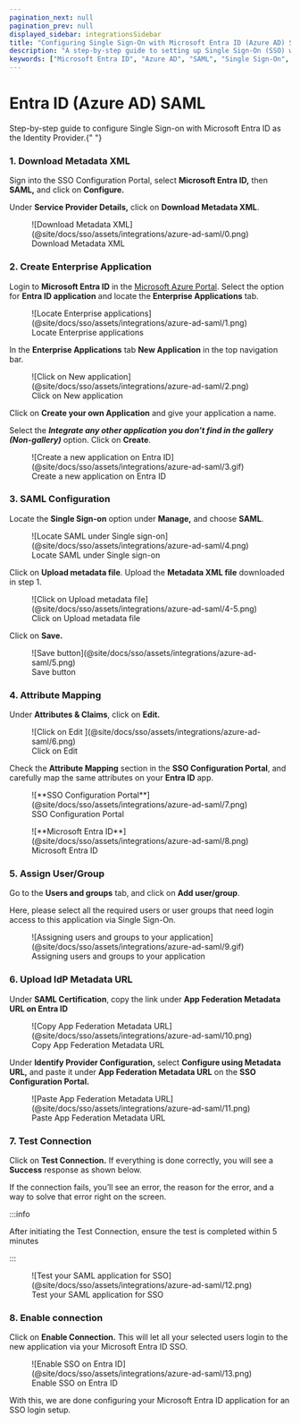 ```yaml
---
pagination_next: null
pagination_prev: null
displayed_sidebar: integrationsSidebar
title: "Configuring Single Sign-On with Microsoft Entra ID (Azure AD) SAML"
description: "A step-by-step guide to setting up Single Sign-On (SSO) with Microsoft Entra ID as the Identity Provider using SAML. Learn how to integrate Entra ID with your application for enhanced security and user experience."
keywords: ["Microsoft Entra ID", "Azure AD", "SAML", "Single Sign-On", "SSO", "Identity Provider", "Enterprise Application", "Attribute Mapping", "User Assignment", "Metadata XML"]
---
```


# Entra ID (Azure AD) SAML

<Subtitle>
  Step-by-step guide to configure Single Sign-on with Microsoft Entra ID as the
  Identity Provider.{" "}
</Subtitle>

### 1. Download Metadata XML

Sign into the SSO Configuration Portal, select **Microsoft Entra ID,** then **SAML,** and click on **Configure.**

Under **Service Provider Details,** click on **Download Metadata XML**.

<figure>
  ![Download Metadata
  XML](@site/docs/sso/assets/integrations/azure-ad-saml/0.png)
  <figcaption>Download Metadata XML</figcaption>
</figure>

### 2. Create Enterprise Application

Login to **Microsoft Entra ID** in the [Microsoft Azure Portal](https://portal.azure.com/). Select the option for **Entra ID application** and locate the **Enterprise Applications** tab.

<figure>
  ![Locate Enterprise
  applications](@site/docs/sso/assets/integrations/azure-ad-saml/1.png)
  <figcaption>Locate Enterprise applications</figcaption>
</figure>

In the **Enterprise Applications** tab **New Application** in the top navigation bar.

<figure>
  ![Click on New
  application](@site/docs/sso/assets/integrations/azure-ad-saml/2.png)
  <figcaption>Click on New application</figcaption>
</figure>

Click on **Create your own Application** and give your application a name.

Select the **_Integrate any other application you don’t find in the gallery (Non-gallery)_** option. Click on **Create**.

<figure>
  ![Create a new application on Entra
  ID](@site/docs/sso/assets/integrations/azure-ad-saml/3.gif)
  <figcaption>Create a new application on Entra ID</figcaption>
</figure>

### 3. SAML Configuration

Locate the **Single Sign-on** option under **Manage,** and choose **SAML**.

<figure>
  ![Locate SAML under Single
  sign-on](@site/docs/sso/assets/integrations/azure-ad-saml/4.png)
  <figcaption>Locate SAML under Single sign-on</figcaption>
</figure>

Click on **Upload metadata file**. Upload the **Metadata XML file** downloaded in step 1.

<figure>
  ![Click on Upload metadata
  file](@site/docs/sso/assets/integrations/azure-ad-saml/4-5.png)
  <figcaption>Click on Upload metadata file</figcaption>
</figure>

Click on **Save.**

<figure>
  ![Save button](@site/docs/sso/assets/integrations/azure-ad-saml/5.png)
  <figcaption>Save button</figcaption>
</figure>

### 4. Attribute Mapping

Under **Attributes & Claims**, click on **Edit.**

<figure>
  ![Click on Edit ](@site/docs/sso/assets/integrations/azure-ad-saml/6.png)
  <figcaption>Click on Edit </figcaption>
</figure>

Check the **Attribute Mapping** section in the **SSO Configuration Portal**, and carefully map the same attributes on your **Entra ID** app.

<figure>
  ![**SSO Configuration
  Portal**](@site/docs/sso/assets/integrations/azure-ad-saml/7.png)
  <figcaption>SSO Configuration Portal</figcaption>
</figure>

<figure>
  ![**Microsoft Entra
  ID**](@site/docs/sso/assets/integrations/azure-ad-saml/8.png)
  <figcaption>Microsoft Entra ID</figcaption>
</figure>

### 5. Assign User/Group

Go to the **Users and groups** tab, and click on **Add user/group**.

Here, please select all the required users or user groups that need login access to this application via Single Sign-On.

<figure>
  ![Assigning users and groups to your
  application](@site/docs/sso/assets/integrations/azure-ad-saml/9.gif)
  <figcaption>Assigning users and groups to your application</figcaption>
</figure>

### 6. Upload IdP Metadata URL

Under **SAML Certification**, copy the link under **App Federation Metadata URL on Entra ID**

<figure>
  ![Copy App Federation Metadata
  URL](@site/docs/sso/assets/integrations/azure-ad-saml/10.png)
  <figcaption>Copy App Federation Metadata URL</figcaption>
</figure>

Under **Identify Provider Configuration,** select **Configure using Metadata URL,** and paste it under **App Federation Metadata URL** on the **SSO Configuration Portal.**

<figure>
  ![Paste App Federation Metadata
  URL](@site/docs/sso/assets/integrations/azure-ad-saml/11.png)
  <figcaption>Paste App Federation Metadata URL</figcaption>
</figure>

### 7. Test Connection

Click on **Test Connection.** If everything is done correctly, you will see a **Success** response as shown below.

If the connection fails, you’ll see an error, the reason for the error, and a way to solve that error right on the screen.

:::info

After initiating the Test Connection, ensure the test is completed within 5 minutes

:::

<figure>
  ![Test your SAML application for
  SSO](@site/docs/sso/assets/integrations/azure-ad-saml/12.png)
  <figcaption>Test your SAML application for SSO</figcaption>
</figure>

### 8. Enable connection

Click on **Enable Connection.** This will let all your selected users login to the new application via your Microsoft Entra ID SSO.

<figure>
  ![Enable SSO on Entra
  ID](@site/docs/sso/assets/integrations/azure-ad-saml/13.png)
  <figcaption>Enable SSO on Entra ID</figcaption>
</figure>

With this, we are done configuring your Microsoft Entra ID application for an SSO login setup.

